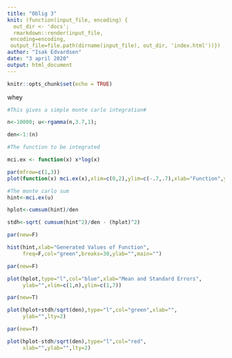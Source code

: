 ```yaml
---
title: "Oblig 3"
knit: (function(input_file, encoding) {
  out_dir <- 'docs';
  rmarkdown::render(input_file,
 encoding=encoding,
 output_file=file.path(dirname(input_file), out_dir, 'index.html'))})
author: "Isak Edvardsen"
date: "3 april 2020"
output: html_document
---
```


```r
knitr::opts_chunk$set(echo = TRUE)
```

whey

```r
#This gives a simple monte carlo integration#

n<-10000; u<-rgamma(n,3.7,1);

den<-1:(n)

#The function to be integrated

mci.ex <- function(x) x*log(x)

par(mfrow=c(1,3))
plot(function(x) mci.ex(x),xlim=c(0,2),ylim=c(-.7,.7),xlab="Function",ylab="")

#The monte carlo sum
hint<-mci.ex(u)

hplot<-cumsum(hint)/den

stdh<-sqrt( cumsum(hint^2)/den - (hplot)^2)

par(new=F)

hist(hint,xlab="Generated Values of Function",
     freq=F,col="green",breaks=30,ylab="",main="")

par(new=F)

plot(hplot,type="l",col="blue",xlab="Mean and Standard Errors",
     ylab="",xlim=c(1,n),ylim=c(1,7))

par(new=T)

plot(hplot+stdh/sqrt(den),type="l",col="green",xlab="",
     ylab="",lty=2)

par(new=T)

plot(hplot-stdh/sqrt(den),type="l",col="red",
     xlab="",ylab="",lty=2)

```




